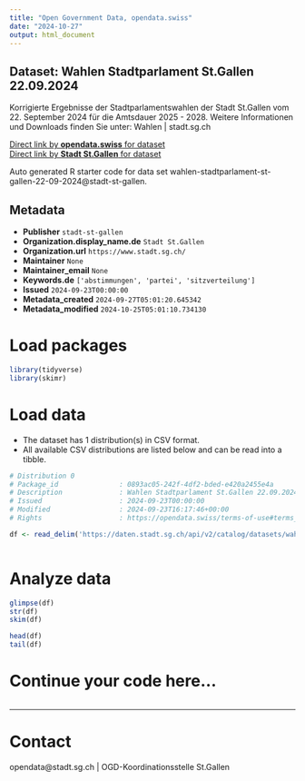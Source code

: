 ```yaml
---
title: "Open Government Data, opendata.swiss"
date: "2024-10-27"
output: html_document
---
```


## Dataset: Wahlen Stadtparlament St.Gallen 22.09.2024

Korrigierte Ergebnisse der Stadtparlamentswahlen der Stadt St.Gallen vom 22. September 2024 für die Amtsdauer 2025 - 2028. Weitere Informationen und Downloads finden Sie unter: Wahlen | stadt.sg.ch

[Direct link by **opendata.swiss** for dataset](https://opendata.swiss/de/dataset/wahlen-stadtparlament-st-gallen-22-09-2024)<br>
[Direct link by **Stadt St.Gallen** for dataset](https://daten.stadt.sg.ch/explore/dataset/wahlen-stadtparlament-st-gallen-22-09-2024/)

Auto generated R starter code for data set wahlen-stadtparlament-st-gallen-22-09-2024@stadt-st-gallen.

## Metadata

- **Publisher** `stadt-st-gallen`
- **Organization.display_name.de** `Stadt St.Gallen`
- **Organization.url** `https://www.stadt.sg.ch/`
- **Maintainer** `None`
- **Maintainer_email** `None`
- **Keywords.de** `['abstimmungen', 'partei', 'sitzverteilung']`
- **Issued** `2024-09-23T00:00:00`
- **Metadata_created** `2024-09-27T05:01:20.645342`
- **Metadata_modified** `2024-10-25T05:01:10.734130`


# Load packages

```r

library(tidyverse)
library(skimr)

```

# Load data

-   The dataset has 1 distribution(s) in CSV format.
-   All available CSV distributions are listed below and can be read into a tibble.

```r

# Distribution 0
# Package_id               : 0893ac05-242f-4df2-bded-e420a2455e4a
# Description              : Wahlen Stadtparlament St.Gallen 22.09.2024 (csv)
# Issued                   : 2024-09-23T00:00:00
# Modified                 : 2024-09-23T16:17:46+00:00
# Rights                   : https://opendata.swiss/terms-of-use#terms_by

df <- read_delim('https://daten.stadt.sg.ch/api/v2/catalog/datasets/wahlen-stadtparlament-st-gallen-22-09-2024/exports/csv?use_labels=true')



```

# Analyze data

```r

glimpse(df)
str(df)
skim(df)

head(df)
tail(df)

```

# Continue your code here...

```r

```

------------------------------------------------------------------------

# Contact

opendata@stadt.sg.ch | OGD-Koordinationsstelle St.Gallen
